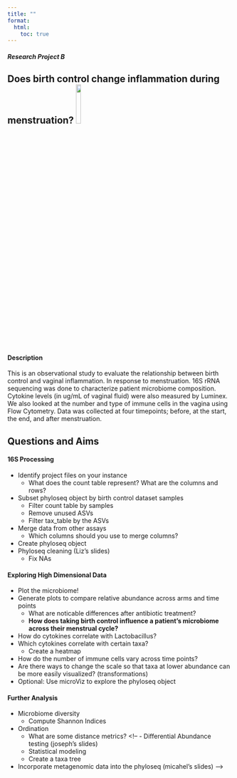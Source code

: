 ```yaml
---
title: ""
format:
  html:
    toc: true
---
```


##### Research Project B \
## Does birth control change inflammation during menstruation? ![](images/birth_control.png){width=15%}

#### **Description**  
This is an observational study to evaluate the relationship between birth control and vaginal inflammation. In response to menstruation. 16S rRNA sequencing was done to characterize patient microbiome composition. Cytokine levels (in ug/mL of vaginal fluid) were also measured by Luminex. We also looked at the number and type of immune cells in the vagina using Flow Cytometry. Data was collected at four timepoints; before, at the start, the end, and after menstruation.


## Questions and Aims

#### **16S Processing** \

- Identify project files on your instance
  - What does the count table represent? What are the columns and rows?
- Subset phyloseq object by birth control dataset samples
  - Filter count table by samples
  - Remove unused ASVs
  - Filter tax_table by the ASVs    
- Merge data from other assays
  - Which columns should you use to merge columns?
- Create phyloseq object
- Phyloseq cleaning (Liz's slides)
  - Fix NAs
<!-- * Optional: Can you use the control samples to test Dada2's accuracy? -->
 


#### **Exploring High Dimensional Data** \
- Plot the microbiome!
- Generate plots to compare relative abundance across arms and time points
  - What are noticable differences after antibiotic treatment?
  - **How does taking birth control influence a patient's microbiome across their menstrual cycle?**
- How do cytokines correlate with Lactobacillus?  
- Which cytokines correlate with certain taxa?
  - Create a heatmap
- How do the number of immune cells vary across time points?
- Are there ways to change the scale so that taxa at lower abundance can be more easily visualized? (transformations)
- Optional: Use microViz to explore the phyloseq object

#### **Further Analysis**

- Microbiome diversity
  - Compute Shannon Indices

- Ordination
  - What are some distance metrics?
<!-- - Differential Abundance testing (joseph's slides)
  - Statistical modeling
  - Create a taxa tree 

- Incorporate metagenomic data into the phyloseq (micahel's slides) -->
